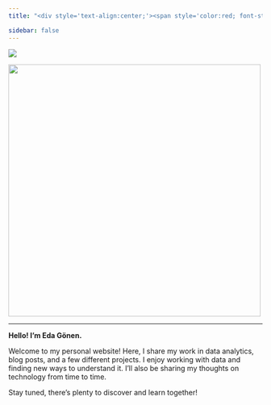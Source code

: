 ```yaml
---
title: "<div style='text-align:center;'><span style='color:red; font-style:italic;'>Welcome to My Analytics Lab</span></div>"

sidebar: false
---
```


![](images/clipboard-3014854296.gif)

![](assets/images/welcometotheclub.gif){fig-align="center" width="500px"}

------------------------------------------------------------------------

**Hello! I'm Eda Gönen.**

Welcome to my personal website! Here, I share my work in data analytics, blog posts, and a few different projects. I enjoy working with data and finding new ways to understand it. I’ll also be sharing my thoughts on technology from time to time.

Stay tuned, there’s plenty to discover and learn together!
